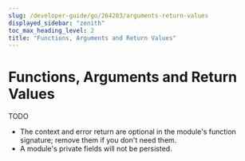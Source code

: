 ```yaml
---
slug: /developer-guide/go/264203/arguments-return-values
displayed_sidebar: "zenith"
toc_max_heading_level: 2
title: "Functions, Arguments and Return Values"
---
```



# Functions, Arguments and Return Values

<PartialExperimentalDocs />

TODO

- The context and error return are optional in the module's function signature; remove them if you don't need them.
- A module's private fields will not be persisted.
